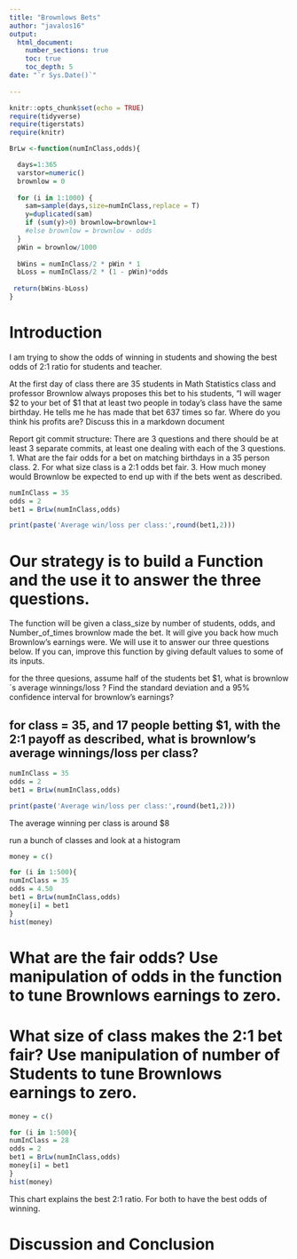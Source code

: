 ```yaml
---
title: "Brownlows Bets"
author: "javalos16"
output: 
  html_document:
    number_sections: true
    toc: true
    toc_depth: 5
date: "`r Sys.Date()`"    
    
---
```

```r
knitr::opts_chunk$set(echo = TRUE)
require(tidyverse)
require(tigerstats)
require(knitr)
```

```r
BrLw <-function(numInClass,odds){

  days=1:365
  varstor=numeric()
  brownlow = 0
  
  for (i in 1:1000) {
    sam=sample(days,size=numInClass,replace = T)
    y=duplicated(sam)
    if (sum(y)>0) brownlow=brownlow+1
    #else brownlow = brownlow - odds
  }
  pWin = brownlow/1000
  
  bWins = numInClass/2 * pWin * 1
  bLoss = numInClass/2 * (1 - pWin)*odds
  
 return(bWins-bLoss)
}
```


<!-- We recommend you use git branches -- create a separate branch for each major section i.e. Introduction, Methods, Results, Inferential Results, and Discussion and Conclusions - leave the YAML block untouched until the final merge where you put in your own name !-->

# Introduction  

<!--In this section you explain what you are trying to show.  Where did the data come from?  What is the research or other question you are trying to answer?!-->

I am trying to show the odds of winning in students and showing the best odds of 2:1 ratio for students and teacher.

 At the first day of class there are 35 students in Math Statistics class and professor Brownlow always proposes this bet to his students, "I will wager $2 to your bet of $1 that at least two people in today's class have the same birthday.  He tells me he has made that bet 637 times so far. Where do you think his profits are? Discuss this in a markdown document
 
Report git commit structure:
There are 3 questions and there should be at least 3 separate commits, at least one dealing with each of the 3 questions.
1. What are the fair odds for a bet on matching birthdays in a 35 person class.
2. For what size class is a 2:1 odds bet fair.
3. How much money would Brownlow be expected to end up with if the bets went as described.

```r
numInClass = 35
odds = 2
bet1 = BrLw(numInClass,odds)

print(paste('Average win/loss per class:',round(bet1,2)))
```


# Our strategy is to build a Function and the use it to answer the three questions. 

The function will be given a class_size by number of students, odds, and Number_of_times brownlow made the bet.  It will give you back how much Brownlow's earnings were. We will use it to answer our three questions below. If you can, improve this function by giving default values to some of its inputs. 

for the three quesions, assume half of the students bet $1, what is brownlow´s average winnings/loss ?
Find the standard deviation and a 95% confidence interval for brownlow's earnings?

## for class = 35, and 17 people betting $1, with the 2:1 payoff as described, what is brownlow's average winnings/loss per class?


```r
numInClass = 35
odds = 2
bet1 = BrLw(numInClass,odds)

print(paste('Average win/loss per class:',round(bet1,2)))
```
The average winning per class is around $8

 

  
<!--Explain and display your method of coming up with a 95% confidence interval of  professor Brownlow's winnings (or losings) !-->
run a bunch of classes and look at a histogram


```r
money = c()

for (i in 1:500){
numInClass = 35
odds = 4.50
bet1 = BrLw(numInClass,odds)
money[i] = bet1
}
hist(money)
```

# What are the fair odds? Use manipulation of odds in the function to tune Brownlows earnings to zero. 


<!--Decide on your methods:  In this section explain the approach you will take to attack the issue --- how will you decide on a likely estimate of professor Brownlow's earnings or losses after 637 bets. Also explain how you construct a 95% confidence interval about your estimate of his winnings !-->

 


# What size of class makes the 2:1 bet fair?  Use manipulation of number of Students to tune Brownlows earnings to zero.


```r
money = c()

for (i in 1:500){
numInClass = 28
odds = 2
bet1 = BrLw(numInClass,odds)
money[i] = bet1
}
hist(money)
```


This chart explains the best 2:1 ratio. For both to have the best odds of winning.

<!--Explain and display the results of your method of coming up with the estimate of professor Brownlows betting profits!-->

 

 

 


# Discussion and Conclusion

<!--Discussion and conclusion here.  If professor Brownlow is consistantly making or losing money how could he change his payout so that his profits center on zero?  Also discuss what size his class should be in order to have his current scheme balance at zero profit.!-->

 
